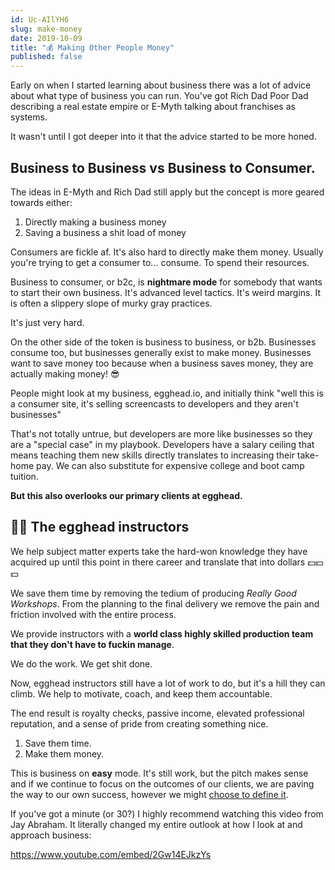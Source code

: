 ```yaml
---
id: Uc-AIlYH6
slug: make-money
date: 2019-10-09
title: "💰 Making Other People Money"
published: false
---
```


Early on when I started learning about business there was a lot of advice about what type of business you can run. You've got Rich Dad Poor Dad describing a real estate empire or E-Myth talking about franchises as systems.

It wasn't until I got deeper into it that the advice started to be more honed.

## Business to Business vs Business to Consumer.

The ideas in E-Myth and Rich Dad still apply but the concept is more geared towards either:

1. Directly making a business money
2. Saving a business a shit load of money

Consumers are fickle af. It's also hard to directly make them money. Usually you're trying to get a consumer to... consume. To spend their resources.

Business to consumer, or b2c, is **nightmare mode** for somebody that wants to start their own business. It's advanced level tactics. It's weird margins. It is often a slippery slope of murky gray practices.

It's just very hard.

On the other side of the token is business to business, or b2b.  Businesses consume too, but businesses generally exist to make money. Businesses want to save money too because when a business saves money, they are actually making money! 😎

People might look at my business, egghead.io, and initially think "well this is a consumer site, it's selling screencasts to developers and they aren't businesses"

That's not totally untrue, but developers are more like businesses so they are a "special case" in my playbook. Developers have a salary ceiling that means teaching them new skills directly translates to increasing their take-home pay. We can also substitute for expensive college and boot camp tuition.

**But this also overlooks our primary clients at egghead.**

## 👩‍💻 The egghead instructors

We help subject matter experts take the hard-won knowledge they have acquired up until this point in there career and translate that into dollars 💵💵💵

We save them time by removing the tedium of producing *Really Good Workshops*. From the planning to the final delivery we remove the pain and friction involved with the entire process.

We provide instructors with a **world class highly skilled production team that they don't have to fuckin manage**.

We do the work. We get shit done.

Now, egghead instructors still have a lot of work to do, but it's a hill they can climb. We help to motivate, coach, and keep them accountable.

The end result is royalty checks, passive income, elevated professional reputation, and a sense of pride from creating something nice.

1. Save them time.
2. Make them money.

This is business on **easy** mode. It's still work, but the pitch makes sense and if we continue to focus on the outcomes of our clients, we are paving the way to our own success, however we might [choose to define it](https://joelhooks.com/blog/2016/04/08/setting-goals-for-my-version-of-success).

If you've got a minute (or 30?) I highly recommend watching this video from Jay Abraham. It literally changed my entire outlook at how I look at and approach business:

https://www.youtube.com/embed/2Gw14EJkzYs
